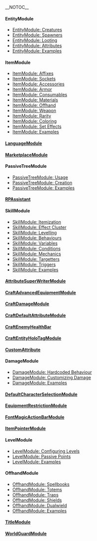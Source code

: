 __NOTOC__

==== EntityModule ====  
* [[EntityModule: Creatures]] 
* [[EntityModule: Spawners]] 
* [[EntityModule: Looting]] 
* [[EntityModule: Attributes]]
* [[EntityModule: Examples]]
==== ItemModule  ====  
* [[ItemModule: Affixes]] 
* [[ItemModule: Sockets]]
* [[ItemModule: Accessories]] 
* [[ItemModule: Armor]] 
* [[ItemModule: Consumables]] 
* [[ItemModule: Materials]]  
* [[ItemModule: Offhand]]  
* [[ItemModule: Weapon]] 
* [[ItemModule: Rarity]]
* [[ItemModule: Coloring]]
* [[ItemModule: Set Effects]]
* [[ItemModule: Examples]]
==== [[LanguageModule]]  ====
==== [[MarketplaceModule]]  ====
==== PassiveTreeModule  ====
* [[PassiveTreeModule: Usage]] 
* [[PassiveTreeModule: Creation]] 
* [[PassiveTreeModule: Examples]]
==== [[RPAssistant]]  ====
==== SkillModule  ====
* [[SkillModule: Itemization]] 
* [[SkillModule: Effect Cluster]] 
* [[SkillModule: Levelling]] 
* [[SkillModule: Behaviours]] 
* [[SkillModule: Variables]] 
* [[SkillModule: Conditions]] 
* [[SkillModule: Mechanics]] 
* [[SkillModule: Targetters]] 
* [[SkillModule: Triggers]] 
* [[SkillModule: Examples]]
==== [[AttributeSuperWriterModule]]  ====
==== [[CraftAdvancedEquipmentModule]]  ====
==== [[CraftDamageModule]]  ====
==== [[CraftDefaultAttributeModule]]  ====
==== [[CraftEnemyHealthBar]]  ====
==== [[CraftEntityHoloTagModule]]  ====
==== [[CustomAttribute]]  ====
==== DamageModule  ====
* [[DamageModule: Hardcoded Behaviour]] 
* [[DamageModule: Customizing Damage]] 
* [[DamageModule: Examples]]
==== [[DefaultCharacterSelectionModule]]  ====
==== [[EquipmentRestrictionModule]]  ====
==== [[FontMagicActionBarModule]]  ====
==== [[ItemPointerModule]]  ====
==== LevelModule  ====
* [[LevelModule: Configuring Levels]] 
* [[LevelModule: Passive Points]] 
* [[LevelModule: Examples]]
==== OffhandModule  ====
* [[OffhandModule: Spellbooks]] 
* [[OffhandModule: Totems]] 
* [[OffhandModule: Traps]] 
* [[OffhandModule: Shields]] 
* [[OffhandModule: Dualwield]] 
* [[OffhandModule: Examples]]
==== [[TitleModule]]  ====
==== [[WorldGuardModule]]  ====
